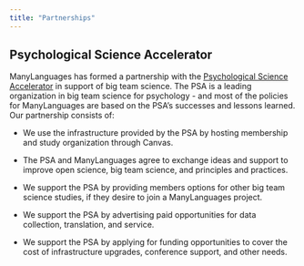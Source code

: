 ```yaml
---
title: "Partnerships"
---
```


## Psychological Science Accelerator

ManyLanguages has formed a partnership with the [Psychological Science Accelerator](psysciacc.org) in support of big team science. The PSA is a leading organization in big team science for psychology - and most of the policies for ManyLanguages are based on the PSA's successes and lessons learned. Our partnership consists of:

-   We use the infrastructure provided by the PSA by hosting membership and study organization through Canvas.

-   The PSA and ManyLanguages agree to exchange ideas and support to improve open science, big team science, and principles and practices.

-   We support the PSA by providing members options for other big team science studies, if they desire to join a ManyLanguages project.

-   We support the PSA by advertising paid opportunities for data collection, translation, and service.

-   We support the PSA by applying for funding opportunities to cover the cost of infrastructure upgrades, conference support, and other needs.
